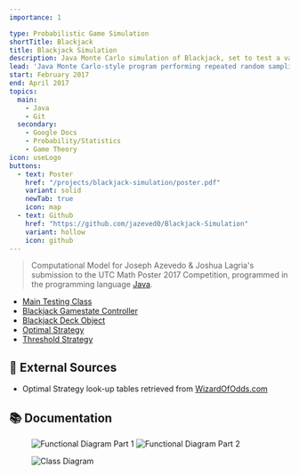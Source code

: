 ```yaml
---
importance: 1

type: Probabilistic Game Simulation
shortTitle: Blackjack
title: Blackjack Simulation
description: Java Monte Carlo simulation of Blackjack, set to test a variety of static strategies in order to determine relative effectiveness
lead: 'Java Monte Carlo-style program performing repeated random sampling of Blackjack game simulations in order to determine the relative effectiveness of a variety of strategies, including a naive threshold-based strategy as well as an <a href="https://wizardofodds.com/games/blackjack/strategy/4-decks/" target="_blank" rel="noopener">optimal lookup table-powered strategy</a>.'
start: February 2017
end: April 2017
topics:
  main:
    - Java
    - Git
  secondary:
    - Google Docs
    - Probability/Statistics
    - Game Theory
icon: useLogo
buttons:
  - text: Poster
    href: "/projects/blackjack-simulation/poster.pdf"
    variant: solid
    newTab: true
    icon: map
  - text: Github
    href: "https://github.com/jazeved0/Blackjack-Simulation"
    variant: hollow
    icon: github
---
```


> Computational Model for Joseph Azevedo & Joshua Lagria's submission to the UTC Math Poster 2017 Competition, programmed in the programming language [Java](https://www.java.com/en/).

- [Main Testing Class](https://github.com/jazeved0/Blackjack-Simulation/blob/master/src/ehs/mat/TestHarness.java)
- [Blackjack Gamestate Controller](https://github.com/jazeved0/Blackjack-Simulation/blob/master/src/ehs/mat/game/BlackjackGame.java)
- [Blackjack Deck Object](https://github.com/jazeved0/Blackjack-Simulation/blob/master/src/ehs/mat/game/BlackjackDeck.java)
- [Optimal Strategy](https://github.com/jazeved0/Blackjack-Simulation/blob/master/src/ehs/mat/strategy/OptimalStrategy.java)
- [Threshold Strategy](https://github.com/jazeved0/Blackjack-Simulation/blob/master/src/ehs/mat/strategy/ThresholdStrategy.java)

## 🔗 External Sources

- Optimal Strategy look-up tables retrieved from [WizardOfOdds.com](https://wizardofodds.com/games/blackjack/strategy/4-decks/)

## 📚 Documentation

<Figure sharp left caption="Functional Diagram" merged>

![Functional Diagram Part 1](./local/functional_1.png)
![Functional Diagram Part 2](./local/functional_2.png)

</Figure>

<Figure sharp left caption="Class Diagram">

![Class Diagram](./local/class_diagram.png)

</Figure>
